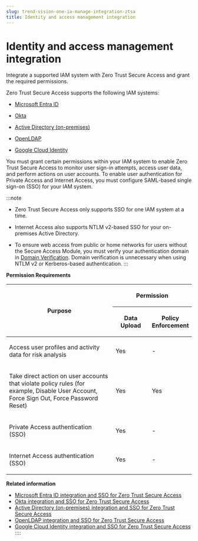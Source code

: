 ```yaml
---
slug: trend-vision-one-ia-manage-integration-ztsa
title: Identity and access management integration
---
```

# Identity and access management integration

Integrate a supported IAM system with Zero Trust Secure Access and grant the required permissions.

Zero Trust Secure Access supports the following IAM systems:

- [Microsoft Entra ID](ztsa-integration-sso.mdx)

- [Okta](ztsa-okta-integration-sso.mdx)

- [Active Directory (on-premises)](ad-onprem-ztsa.mdx)

- [OpenLDAP](openldap-integration-sso-ztsa.mdx)

- [Google Cloud Identity](gcp-integrat-sso-ztsa.mdx)

You must grant certain permissions within your IAM system to enable Zero Trust Secure Access to monitor user sign-in attempts, access user data, and perform actions on user accounts. To enable user authentication for Private Access and Internet Access, you must configure SAML-based single sign-on (SSO) for your IAM system.

:::note

- Zero Trust Secure Access only supports SSO for one IAM system at a time.

- Internet Access also supports NTLM v2-based SSO for your on-premises Active Directory.

- To ensure web access from public or home networks for users without the Secure Access Module, you must verify your authentication domain in [Domain Verification](domain-verification.mdx). Domain verification is unnecessary when using NTLM v2 or Kerberos-based authentication.
:::

**Permission Requirements**

<table>
<colgroup>
<col style="width: 60%" />
<col style="width: 20%" />
<col style="width: 20%" />
</colgroup>
<thead>
<tr>
<th rowspan="2"><p>Purpose</p></th>
<th colspan="2"><p>Permission</p></th>
</tr>
<tr>
<th><p>Data Upload</p></th>
<th><p>Policy Enforcement</p></th>
</tr>
</thead>
<tbody>
<tr>
<td><p>Access user profiles and activity data for risk analysis</p></td>
<td><p>Yes</p></td>
<td><p>-</p></td>
</tr>
<tr>
<td><p>Take direct action on user accounts that violate policy rules (for example, Disable User Account, Force Sign Out, Force Password Reset)</p></td>
<td><p>Yes</p></td>
<td><p>Yes</p></td>
</tr>
<tr>
<td><p>Private Access authentication (SSO)</p></td>
<td><p>Yes</p></td>
<td><p>-</p></td>
</tr>
<tr>
<td><p>Internet Access authentication (SSO)</p></td>
<td><p>Yes</p></td>
<td><p>-</p></td>
</tr>
</tbody>
</table>

**Related information**

- [Microsoft Entra ID integration and SSO for Zero Trust Secure Access](ztsa-integration-sso.md "Integrate with Microsoft Entra ID to authenticate user access attempts and take action on risky account activity.")
- [Okta integration and SSO for Zero Trust Secure Access](ztsa-okta-integration-sso.md "Integrate with Okta to authenticate user access attempts and take action on risky account activity.")
- [Active Directory (on-premises) integration and SSO for Zero Trust Secure Access](ad-onprem-ztsa.md "Integrate with Active Directory (on-premises) to authenticate user access attempts and take action on risky account activity.")
- [OpenLDAP integration and SSO for Zero Trust Secure Access](openldap-integration-sso-ztsa.md "Integrate with OpenLDAP to authenticate user access attempts and take action on risky account activity.")
- [Google Cloud Identity integration and SSO for Zero Trust Secure Access](gcp-integrat-sso-ztsa.md "Integrate with Google Cloud Identity to authenticate user access attempts and take action on risky account activity.")
::::
